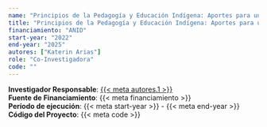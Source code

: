 ```yaml
---
name: "Principios de la Pedagogía y Educación Indígena: Aportes para una Educación Intercultural para Todos"
title: "Principios de la Pedagogía y Educación Indígena: Aportes para una Educación Intercultural para Todos"
financiamiento: "ANID"
start-year: "2022"
end-year: "2025"
autores: ["Katerin Arias"]
role: "Co-Investigadora"
code: ""
---
```

**Investigador Responsable**: [{{< meta autores.1 >}}](../members/current/Katerin Arias.qmd)  
**Fuente de Financiamiento**: {{< meta financiamiento >}}  
**Período de ejecución**: {{< meta start-year >}} - {{< meta end-year >}}  
<!-- **Rol en el Proyecto**: {{< meta role >}}   -->
**Código del Proyecto**: {{< meta code >}}  
